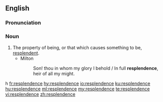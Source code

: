 {{was wotd|2015|August|24}}
==English==

===Pronunciation===
{{IPA|/rɪˈsplɛn.dəns/|lang=en}}

===Noun===
{{en-noun|~}}

# The property of being, or that which causes something to be, [[resplendent]].
#* Milton
#*: Son! thou in whom my glory I behold / In full '''resplendence''', heir of all my might.
h
[[fr:resplendence]]
[[hy:resplendence]]
[[io:resplendence]]
[[ku:resplendence]]
[[hu:resplendence]]
[[ml:resplendence]]
[[my:resplendence]]
[[te:resplendence]]
[[vi:resplendence]]
[[zh:resplendence]]